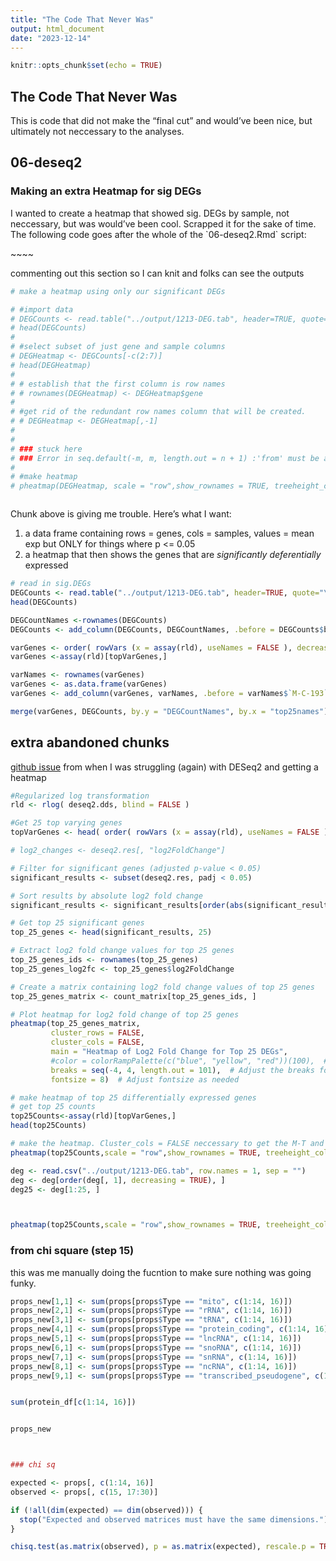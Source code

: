 ```yaml
---
title: "The Code That Never Was"
output: html_document
date: "2023-12-14"
---
```


```r
knitr::opts_chunk$set(echo = TRUE)
```

## The Code That Never Was

This is code that did not make the "final cut" and would've been nice, but ultimately not neccessary to the analyses.

## 06-deseq2

### Making an extra Heatmap for sig DEGs

I wanted to create a heatmap that showed sig. DEGs by sample, not neccessary, but was would've been cool. Scrapped it for the sake of time. The following code goes after the whole of the \`06-deseq2.Rmd\` script:

\~\~\~\~

commenting out this section so I can knit and folks can see the outputs

```r
# make a heatmap using only our significant DEGs

# #import data
# DEGCounts <- read.table("../output/1213-DEG.tab", header=TRUE, quote="\"")
# head(DEGCounts)
# 
# #select subset of just gene and sample columns
# DEGHeatmap <- DEGCounts[-c(2:7)]
# head(DEGHeatmap)
# 
# # establish that the first column is row names 
# # rownames(DEGHeatmap) <- DEGHeatmap$gene
# 
# #get rid of the redundant row names column that will be created.
# # DEGHeatmap <- DEGHeatmap[,-1]
# 
# 
# ### stuck here
# ### Error in seq.default(-m, m, length.out = n + 1) :'from' must be a finite number
# 
# #make heatmap
# pheatmap(DEGHeatmap, scale = "row",show_rownames = TRUE, treeheight_col = 1, fontsize_col = 10, fontsize_row = 3)



```

Chunk above is giving me trouble. Here's what I want:

1.  a data frame containing rows = genes, cols = samples, values = mean exp but ONLY for things where p \<= 0.05
2.  a heatmap that then shows the genes that are *significantly deferentially* expressed

```r

# read in sig.DEGs
DEGCounts <- read.table("../output/1213-DEG.tab", header=TRUE, quote="\"")
head(DEGCounts)

DEGCountNames <-rownames(DEGCounts)
DEGCounts <- add_column(DEGCounts, DEGCountNames, .before = DEGCounts$baseMean )

varGenes <- order( rowVars (x = assay(rld), useNames = FALSE ), decreasing=TRUE )
varGenes <-assay(rld)[topVarGenes,]

varNames <- rownames(varGenes)
varGenes <- as.data.frame(varGenes) 
varGenes <- add_column(varGenes, varNames, .before = varNames$`M-C-193`)

merge(varGenes, DEGCounts, by.y = "DEGCountNames", by.x = "top25names")

```

## extra abandoned chunks 

[github issue](https://github.com/RobertsLab/resources/issues/1880) from when I was struggling (again) with DESeq2 and getting a heatmap

```r
#Regularized log transformation
rld <- rlog( deseq2.dds, blind = FALSE )

#Get 25 top varying genes
topVarGenes <- head( order( rowVars (x = assay(rld), useNames = FALSE ), decreasing=TRUE ), 25)
```

```r
# log2_changes <- deseq2.res[, "log2FoldChange"]

# Filter for significant genes (adjusted p-value < 0.05)
significant_results <- subset(deseq2.res, padj < 0.05)

# Sort results by absolute log2 fold change
significant_results <- significant_results[order(abs(significant_results$baseMean), decreasing = TRUE), ]

# Get top 25 significant genes
top_25_genes <- head(significant_results, 25)

# Extract log2 fold change values for top 25 genes
top_25_genes_ids <- rownames(top_25_genes)
top_25_genes_log2fc <- top_25_genes$log2FoldChange

# Create a matrix containing log2 fold change values of top 25 genes
top_25_genes_matrix <- count_matrix[top_25_genes_ids, ]

# Plot heatmap for log2 fold change of top 25 genes
pheatmap(top_25_genes_matrix, 
         cluster_rows = FALSE, 
         cluster_cols = FALSE,
         main = "Heatmap of Log2 Fold Change for Top 25 DEGs",
         #color = colorRampPalette(c("blue", "yellow", "red"))(100),  # Choose a color palette
         breaks = seq(-4, 4, length.out = 101),  # Adjust the breaks for better color resolution
         fontsize = 8)  # Adjust fontsize as needed
```

```r
# make heatmap of top 25 differentially expressed genes
# get top 25 counts
top25Counts<-assay(rld)[topVarGenes,]
head(top25Counts)

# make the heatmap. Cluster_cols = FALSE neccessary to get the M-T and M-C columns next to eachother (defult leaves em randomized)
pheatmap(top25Counts,scale = "row",show_rownames = TRUE, treeheight_col = 1, fontsize_col = 12, fontsize_row = 5, cluster_cols = FALSE, cluster_rows = FALSE)

deg <- read.csv("../output/1213-DEG.tab", row.names = 1, sep = "")
deg <- deg[order(deg[, 1], decreasing = TRUE), ]
deg25 <- deg[1:25, ]



pheatmap(top25Counts,scale = "row",show_rownames = TRUE, treeheight_col = 1, fontsize_col = 12, fontsize_row = 5, cluster_cols = FALSE, cluster_rows = FALSE)

```

### from chi square (step 15)

this was me manually doing the fucntion to make sure nothing was going funky.
```r
props_new[1,1] <- sum(props[props$Type == "mito", c(1:14, 16)])
props_new[2,1] <- sum(props[props$Type == "rRNA", c(1:14, 16)])
props_new[3,1] <- sum(props[props$Type == "tRNA", c(1:14, 16)])
props_new[4,1] <- sum(props[props$Type == "protein_coding", c(1:14, 16)])
props_new[5,1] <- sum(props[props$Type == "lncRNA", c(1:14, 16)])
props_new[6,1] <- sum(props[props$Type == "snoRNA", c(1:14, 16)])
props_new[7,1] <- sum(props[props$Type == "snRNA", c(1:14, 16)])
props_new[8,1] <- sum(props[props$Type == "ncRNA", c(1:14, 16)])
props_new[9,1] <- sum(props[props$Type == "transcribed_pseudogene", c(1:14, 16)])


sum(protein_df[c(1:14, 16)])


props_new



### chi sq 

expected <- props[, c(1:14, 16)]
observed <- props[, c(15, 17:30)]

if (!all(dim(expected) == dim(observed))) {
  stop("Expected and observed matrices must have the same dimensions.")
}

chisq.test(as.matrix(observed), p = as.matrix(expected), rescale.p = TRUE)

```


